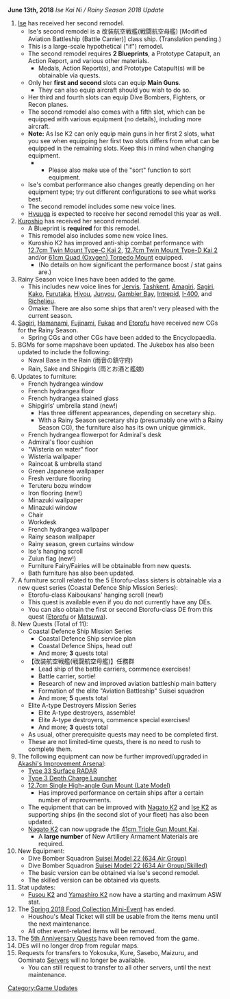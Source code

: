 '''June 13th, 2018''' ''Ise Kai Ni / Rainy Season 2018 Update''
#[[Ise]] has received her second remodel.
#*Ise's second remodel is a 改装航空戦艦(戦闘航空母艦) [Modified Aviation Battleship (Battle Carrier)] class ship. (Translation pending.)
#*This is a large-scale hypothetical ("if") remodel.
#*The second remodel requires '''2 Blueprints''', a Prototype Catapult, an Action Report, and various other materials.
#**Medals, Action Report(s), and Prototype Catapult(s) will be obtainable via quests.
#*Only her '''first and second''' slots can equip '''Main Guns'''.
#**They can also equip aircraft should you wish to do so.
#*Her third and fourth slots can equip Dive Bombers, Fighters, or Recon planes.
#*The second remodel also comes with a fifth slot, which can be equipped with various equipment (no details), including more aircraft.
#*'''Note:''' As Ise K2 can only equip main guns in her first 2 slots, what you see when equipping her first two slots differs from what can be equipped in the remaining slots. Keep this in mind when changing equipment.
#***Please also make use of the "sort" function to sort equipment.
#*Ise's combat performance also changes greatly depending on her equipment type; try out different configurations to see what works best.
#*The second remodel includes some new voice lines.
#*[[Hyuuga]] is expected to receive her second remodel this year as well.
#[[Kuroshio]] has received her second remodel.
#*A Blueprint is '''required''' for this remodel.
#*This remodel also includes some new voice lines.
#*Kuroshio K2 has improved anti-ship combat performance with [[12.7cm Twin Mount Type-C Kai 2]], [[12.7cm Twin Mount Type-D Kai 2]] and/or [[61cm Quad (Oxygen) Torpedo Mount]] equipped.
#**(No details on how significant the performance boost / stat gains are.)
#Rainy Season voice lines have been added to the game.
#*This includes new voice lines for [[Jervis]], [[Tashkent]], [[Amagiri]], [[Sagiri]], [[Kako]], [[Furutaka]], [[Hiyou]], [[Junyou]], [[Gambier Bay]], [[Intrepid]], [[I-400]], and [[Richelieu]].
#*Omake: There are also some ships that aren't very pleased with the current season.
#[[Sagiri]], [[Hamanami]], [[Fujinami]], [[Fukae]] and [[Etorofu]] have received new CGs for the Rainy Season.
#*Spring CGs and other CGs have been added to the Encyclopaedia.
#BGMs for some mapshave been updated. The Jukebox has also been updated to include the following:
#*Naval Base in the Rain (雨音の鎮守府)
#*Rain, Sake and Shipgirls (雨とお酒と艦娘)
#Updates to furniture:
#*French hydrangea window
#*French hydrangea floor
#*French hydrangea stained glass
#*Shipgirls' umbrella stand (new!)
#**Has three different appearances, depending on secretary ship.
#**With a Rainy Season secretary ship (presumably one with a Rainy Season CG), the furniture also has its own unique gimmick.
#*French hydrangea flowerpot for Admiral's desk
#*Admiral's floor cushion
#*"Wisteria on water" floor
#*Wisteria wallpaper
#*Raincoat & umbrella stand
#*Green Japanese wallpaper
#*Fresh verdure flooring
#*Teruteru bozu window
#*Iron flooring (new!)
#*Minazuki wallpaper
#*Minazuki window
#*Chair
#*Workdesk
#*French hydrangea wallpaper
#*Rainy season wallpaper
#*Rainy season, green curtains window
#*Ise's hanging scroll
#*Zuiun flag (new!)
#*Furniture Fairy/Fairies will be obtainable from new quests.
#*Bath furniture has also been updated.
#A furniture scroll related to the 5 Etorofu-class sisters is obtainable via a new quest series (Coastal Defence Ship Mission Series):
#*Etorofu-class Kaiboukans' hanging scroll (new!)
#*This quest is available even if you do not currently have any DEs.
#*You can also obtain the first or second Etorofu-class DE from this quest ([[Etorofu]] or [[Matsuwa]]).
#New Quests (Total of 11):
#*Coastal Defence Ship Mission Series
#**Coastal Defence Ship service plan
#**Coastal Defence Ships, head out!
#**And more; '''3''' quests total
#*【改装航空戦艦(戦闘航空母艦)】任務群
#**Lead ship of the battle carriers, commence exercises! 
#**Battle carrier, sortie!
#**Research of new and improved aviation battleship main battery
#**Formation of the elite "Aviation Battleship" Suisei squadron
#**And more; '''5''' quests total
#*Elite A-type Destroyers Mission Series
#**Elite A-type destroyers, assemble!
#**Elite A-type destroyers, commence special exercises!
#**And more; '''3''' quests total
#*As usual, other prerequisite quests may need to be completed first.
#*These are not limited-time quests, there is no need to rush to complete them.
#The following equipment can now be further improved/upgraded in [[Akashi's Improvement Arsenal]]:
#*[[Type 33 Surface RADAR]]
#*[[Type 3 Depth Charge Launcher]]
#*[[12.7cm Single High-angle Gun Mount (Late Model)]]
#**Has improved performance on certain ships after a certain number of improvements.
#*The equipment that can be improved with [[Nagato|Nagato K2]] and [[Ise|Ise K2]] as supporting ships (in the second slot of your fleet) has also been updated.
#*[[Nagato|Nagato K2]] can now upgrade the [[41cm Triple Gun Mount Kai]].
#**A '''large number''' of New Artillery Armament Materials are required.
#New Equipment:
#*Dive Bomber Squadron [[Suisei Model 22 (634 Air Group)]]
#*Dive Bomber Squadron [[Suisei Model 22 (634 Air Group/Skilled)]]
#*The basic version can be obtained via Ise's second remodel.
#*The skilled version can be obtained via quests.
#Stat updates:
#*[[Fusou|Fusou K2]] and [[Yamashiro|Yamashiro K2]] now have a starting and maximum ASW stat.
#The [[Spring 2018 Food Collection Mini-Event]] has ended.
#*Houshou's Meal Ticket will still be usable from the items menu until the next maintenance.
#*All other event-related items will be removed.
#The [[Quests#April 23, 2018|5th Anniversary Quests]] have been removed from the game.
#DEs will no longer drop from regular maps.
#Requests for transfers to Yokosuka, Kure, Sasebo, Maizuru, and Oominato [[Servers]] will no longer be available.
#*You can still request to transfer to all other servers, until the next maintenance.

[[Category:Game Updates]]